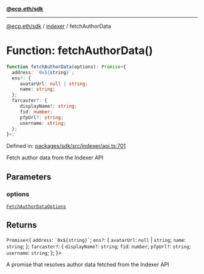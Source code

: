 [**@ecp.eth/sdk**](../../index.mdx)

***

[@ecp.eth/sdk](/sdk-reference/index.mdx) / [indexer](/sdk-reference/indexer/index.mdx) / fetchAuthorData

# Function: fetchAuthorData()

```ts
function fetchAuthorData(options): Promise<{
  address: `0x${string}`;
  ens?: {
     avatarUrl: null | string;
     name: string;
  };
  farcaster?: {
     displayName?: string;
     fid: number;
     pfpUrl?: string;
     username: string;
  };
}>;
```

Defined in: [packages/sdk/src/indexer/api.ts:701](https://github.com/ecp-eth/comments-monorepo/blob/main/packages/sdk/src/indexer/api.ts#L701)

Fetch author data from the Indexer API

## Parameters

### options

[`FetchAuthorDataOptions`](/sdk-reference/indexer/type-aliases/FetchAuthorDataOptions.mdx)

## Returns

`Promise`\<\{
  `address`: `` `0x${string}` ``;
  `ens?`: \{
     `avatarUrl`: `null` \| `string`;
     `name`: `string`;
  \};
  `farcaster?`: \{
     `displayName?`: `string`;
     `fid`: `number`;
     `pfpUrl?`: `string`;
     `username`: `string`;
  \};
\}\>

A promise that resolves author data fetched from the Indexer API
